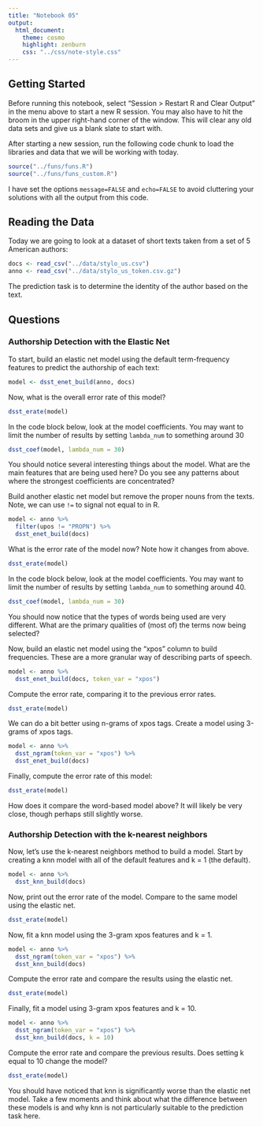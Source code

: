 ```yaml
---
title: "Notebook 05"
output:
  html_document:
    theme: cosmo
    highlight: zenburn
    css: "../css/note-style.css"
---
```


## Getting Started

Before running this notebook, select "Session > Restart R and Clear Output" in
the menu above to start a new R session. You may also have to hit the broom in
the upper right-hand corner of the window. This will clear any old data sets and
give us a blank slate to start with.

After starting a new session, run the following code chunk to load the
libraries and data that we will be working with today.

```r
source("../funs/funs.R")
source("../funs/funs_custom.R")
```

I have set the options `message=FALSE` and `echo=FALSE` to avoid cluttering
your solutions with all the output from this code.

## Reading the Data

Today we are going to look at a dataset of short texts taken from a set of 5
American authors:

```r
docs <- read_csv("../data/stylo_us.csv")
anno <- read_csv("../data/stylo_us_token.csv.gz")
```

The prediction task is to determine the identity of the author based on the
text.

## Questions

### Authorship Detection with the Elastic Net

To start, build an elastic net model using the default term-frequency features
to predict the authorship of each text:

```r
model <- dsst_enet_build(anno, docs)
```

Now, what is the overall error rate of this model?

```r
dsst_erate(model)
```

In the code block below, look at the model coefficients. You may want to limit
the number of results by setting `lambda_num` to something around 30

```r
dsst_coef(model, lambda_num = 30)
```

You should notice several interesting things about the model. What are the main
features that are being used here? Do you see any patterns about where the
strongest coefficients are concentrated?

Build another elastic net model but remove the proper nouns from the texts.
Note, we can use `!=` to signal not equal to in R.

```r
model <- anno %>%
  filter(upos != "PROPN") %>%
  dsst_enet_build(docs)
```

What is the error rate of the model now? Note how it changes from above.

```r
dsst_erate(model)
```

In the code block below, look at the model coefficients. You may want to limit
the number of results by setting `lambda_num` to something around 40.

```r
dsst_coef(model, lambda_num = 30)
```

You should now notice that the types of words being used are very different.
What are the primary qualities of (most of) the terms now being selected?

Now, build an elastic net model using the "xpos" column to build frequencies.
These are a more granular way of describing parts of speech.

```r
model <- anno %>%
  dsst_enet_build(docs, token_var = "xpos")
```

Compute the error rate, comparing it to the previous error rates.

```r
dsst_erate(model)
```

We can do a bit better using n-grams of xpos tags. Create a model using 3-grams
of xpos tags.

```r
model <- anno %>%
  dsst_ngram(token_var = "xpos") %>%
  dsst_enet_build(docs)
```

Finally, compute the error rate of this model:

```r
dsst_erate(model)
```

How does it compare the word-based model above? It will likely be very close,
though perhaps still slightly worse.

### Authorship Detection with the k-nearest neighbors

Now, let's use the k-nearest neighbors method to build a model. Start by
creating a knn model with all of the default features and k = 1 (the default).

```r
model <- anno %>%
  dsst_knn_build(docs)
```

Now, print out the error rate of the model. Compare to the same model using
the elastic net.

```r
dsst_erate(model)
```

Now, fit a knn model using the 3-gram xpos features and k = 1.

```r
model <- anno %>%
  dsst_ngram(token_var = "xpos") %>%
  dsst_knn_build(docs)
```

Compute the error rate and compare the results using the elastic net.

```r
dsst_erate(model)
```

Finally, fit a model using 3-gram xpos features and k = 10.

```r
model <- anno %>%
  dsst_ngram(token_var = "xpos") %>%
  dsst_knn_build(docs, k = 10)
```

Compute the error rate and compare the previous results. Does setting k equal
to 10 change the model?

```r
dsst_erate(model)
```

You should have noticed that knn is significantly worse than the elastic net
model. Take a few moments and think about what the difference between these
models is and why knn is not particularly suitable to the prediction task here.
